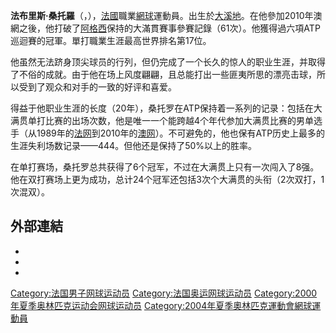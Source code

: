{{noteTA
|G1=Tennis
}}
{{Infobox 网球选手
| name = 法布里斯·桑托羅<br />Fabrice Santoro
| 照片 = Santoro_Roland_Garros_2009_1.jpg
| nickname = 魔术师
| country = {{FRA}}
| residence = {{SWI}}[[日内瓦|日内瓦]]
| birth_date = {{birth date and age|1972|12|9}}
| birth_place = [[Tahiti|Tahiti]], [[French_Polynesia|French Polynesia]]
| height = 1.77米
| turnedpro = 1989
| retired = 2010
| plays = 右手持拍，双手正拍，双手反拍
| careerprizemoney = [[US$|$]]10,003,153
| singlesrecord = 470–444
| singlestitles = 6
| highestsinglesranking = No. 17 (2001-08-06)
| AustralianOpenresult = 八强 (2006)
| FrenchOpenresult = 第四轮 (1991, 2001)
| Wimbledonresult = 第三轮 (2001)
| USOpenresult = 第三轮 (1990, 1998, 1999, 2004)
|Othertournaments= Yes
|Olympicsresult= 8强 (1992)
| doublesrecord = 377–257
| doublestitles = 24
| highestdoublesranking = No. 6 (July 5, 1999)
| currentdoublesranking = No. 177 (October 19, 2009)
| grandslamsdoublesresults = yes
| AustralianOpenDoublesresult = '''冠军''' (2003, 2004)
| FrenchOpenDoublesresult = 亚军 (2004)
| WimbledonDoublesresult = 亚军 (2006)
| USOpenDoublesresult = 半决赛 (2003)
| updated = September 11 2012 by FDTabris
}}
'''法布里斯·桑托羅'''（{{lang-fr|'''Fabrice Santoro'''}}，{{bd|1972年|12月9日|catIdx=S}}），[[法國|法國]]職業[[網球|網球]]運動員。出生於[[大溪地|大溪地]]。在他參加2010年澳網之後，他打破了[[阿格西|阿格西]]保持的大滿貫賽事參賽記錄（61次）。他獲得過六項ATP巡迴賽的冠軍。單打職業生涯最高世界排名第17位。

他虽然无法跻身顶尖球员的行列，但仍完成了一个长久的惊人的职业生涯，并取得了不俗的成就。由于他在场上风度翩翩，且总能打出一些匪夷所思的漂亮击球，所以受到了观众和对手的一致的好评和喜爱。

得益于他职业生涯的长度（20年），桑托罗在ATP保持着一系列的记录：包括在大满贯单打比赛的出场次数，他是唯一一个能跨越4个年代参加大满贯比赛的男单选手（从1989年的[[法国网球公开赛|法网]]到2010年的[[澳大利亚网球公开赛|澳网]]）。不可避免的，他也保有ATP历史上最多的生涯失利场数记录——444。但他还是保持了50%以上的胜率。

在单打赛场，桑托罗总共获得了6个冠军，不过在大满贯上只有一次闯入了8强。他在双打赛场上更为成功，总计24个冠军还包括3次个大满贯的头衔（2次双打，1次混双）。

== 外部連結 ==
{{Commonscat|Fabrice Santoro}}
* {{ATP|S424}}
* {{ITF Profile|id=10001229}}
* {{DavisCupplayerlink|10001229}}

{{Authority control}}
{{DEFAULTSORT:Santoro, Fabrice}}
[[Category:法国男子网球运动员|Category:法国男子网球运动员]]
[[Category:法国奥运网球运动员|Category:法国奥运网球运动员]]
[[Category:2000年夏季奥林匹克运动会网球运动员|Category:2000年夏季奥林匹克运动会网球运动员]]
[[Category:2004年夏季奧林匹克運動會網球運動員|Category:2004年夏季奧林匹克運動會網球運動員]]